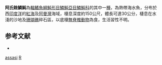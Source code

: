 {{Speciesbox
| taxon = Rhinecanthus assasi
| binomial_authority = [[Forsskål|Forsskål]], 1775
| image = Rhinecanthus assasi - Rotmeer-Picassodrueckerfisch 0532a.jpg
| image_width = 250px
| status = NE
| status_system = IUCN3.1
| synonyms = *''Balistes assasi'', <small>Forsskål, 1775</small>
*''Rhinecanthus assai'', <small>Forsskål, 1775</small>
*''Rhinecanthus assasia'', <small>Forsskål, 1775</small>
}}

'''阿氏銼鱗魨'''為[[輻鰭魚綱|輻鰭魚綱]][[魨形目|魨形目]][[鱗魨亞目|鱗魨亞目]][[鱗魨科|鱗魨科]]的其中一[[種|種]]，為熱帶海水魚，分布於西[[印度洋|印度洋]]的[[紅海|紅海]]及[[阿曼灣|阿曼灣]]海域，棲息深度約150公尺，體長可達30公分，棲息在水淺的沙地及[[珊瑚礁|珊瑚礁]]碎石區，以底棲[[無脊椎動物|無脊椎動物]]為食，生活習性不明。

==参考文献==
*{{FishBase_species|genus=Rhinecanthus|species=assasi|year=2014|month=2}}

{{魚類小作品}}

{{Taxonbar}}
[[Category:銼鱗魨屬|assasi]]
[[Category:1775年描述的魚類|R]]